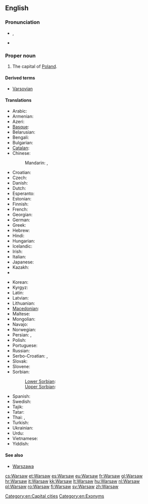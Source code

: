 ==English==
{{wikipedia}}

===Pronunciation===
* {{a|UK}} {{IPA|/ˈwɔːsɔː/}}, {{X-SAMPA|/"wO:sO:/}}
* {{a|US}} {{IPA|/ˈwɔrsɔ/|/ˈwɔrsɑ/}}

===Proper noun===
{{en-proper noun}}

# The capital of [[Poland]].

====Derived terms====
* [[Varsovian]]

====Translations====
{{trans-top|Capital city of Poland}}
* Arabic: {{t|ar|وارسو|m|tr=waarsuu}}
* Armenian: {{t-|hy|Վարշավա|tr=Varšava}}
* Azeri: {{t|az|Varşava}}
* [[Basque]]: {{t|eu|Varsovia}}
* Belarusian: {{t-|be|Варшава|f|tr=Varšáva|xs=Belarusian}}
* Bengali: {{t|bn|ওয়ার্সা|tr=oyarsa|sc=Beng}}
* Bulgarian: {{t-|bg|Варшава|f|tr=Varšava}}
* [[Catalan]]: {{t|ca|Varsòvia|f}}
* Chinese:
*: Mandarin: {{t-|cmn|華沙|sc=Hani}},  {{t|cmn|华沙 |tr=Huáshā|sc=Hani}}
* Croatian: {{t|hr|Varšava|f}}
* Czech: {{t+|cs|Varšava|f}}
* Danish: {{t-|da|Warszawa}}
* Dutch: {{t+|nl|Warschau}}
* Esperanto: {{t-|eo|Varsovio|xs=Esperanto}}
* Estonian: {{t-|et|Varssavi}}
* Finnish: {{t+|fi|Varsova}}
* French: {{t+|fr|Varsovie|f}}
* Georgian: {{t|ka|ვარშავა|tr=varšava|sc=Geor|xs=Georgian}}
* German: {{t+|de|Warschau|n}}
* Greek: {{t+|el|Βαρσοβία|f|tr=Varsovía}}
* Hebrew: {{t-|he|וורשה|tr=Varsha}}
* Hindi: {{t|hi|वारसॉ||tr=vārso|xs=Hindi}}
* Hungarian: {{t+|hu|Varsó}}
* Icelandic: {{t|is|Varsjá|f}}
* Irish: {{t|ga|Vársá|xs=Irish}}
* Italian: {{t+|it|Varsavia|f}}
* Japanese: {{t+|ja|ワルシャワ|tr=Warushawa}}
* Kazakh: {{t|kk|Варшава|tr=Varşava|sc=Cyrl}}
* {{trreq|Khmer}}
{{trans-mid}}
* Korean: {{t+|ko|바르샤바|tr=Bareushaba|sc=Hang}}
* Kyrgyz: {{t|ky|Варшава|tr=Varşava|sc=Cyrl}}
* Latin: {{t+|la|Varsovia|f}}
* Latvian: {{t-|lv|Varšava|xs=Latvian}}
* Lithuanian: {{t+|lt|Varšuva|xs=Lithuanian}}
* [[Macedonian]]: {{t-|mk|Варшава|f|tr=Váršava}}
* Maltese: {{t|mt|Varsavja|f|xs=Maltese}}
* Mongolian: {{t|mn|Варшав|tr=Varšav|sc=Cyrl}}
* Navajo: {{tø|nv|Wóosoo}}
* Norwegian: {{t+|no|Warszawa}}
* Persian: {{t|fa|ورشو|xs=Persian}}, {{t|fa|ورشو|tr=Varšou|sc=fa-Arab}}
* Polish: {{t+|pl|Warszawa|f}}
* Portuguese: {{t|pt|Varsóvia|f}}
* Russian: {{t+|ru|Варшава|f|tr=Varšáva}}
* Serbo-Croatian: {{t|sh|Варшава|f|sc=Cyrl|xs=Serbo-Croatian}},  {{t|sh|Varšava|f|xs=Serbo-Croatian}}
* Slovak: {{t-|sk|Varšava|f}}
* Slovene: {{t+|sl|Varšava|f}}
* Sorbian:
*: [[Lower Sorbian]]: {{t|dsb|Waršawa|f}}
*: [[Upper Sorbian]]: {{t|hsb|Waršawa|f}}
* Spanish: {{t+|es|Varsovia|f}}
* Swedish: {{t+|sv|Warszawa}}
* Tajik: {{t|tg|Варшава|tr=Varşava|sc=Cyrl}}
* Tatar: {{t|tt|Варшава|tr=Varşava|sc=Cyrl}}
* Thai: {{t|th|วอร์ซอ|tr=wor-sor}}, {{t|th|วอร์ซอว์|tr=wor-sor}}
* Turkish: {{t-|tr|Varşova}}
* Ukrainian: {{t-|uk|Варшава|f|tr=Varšáva|xs=Ukrainian}}
* Urdu: {{t|ur|وارسا|tr=vārsā|sc=ur-Arab}}
* Vietnamese: {{t-|vi|Warszawa|xs=Vietnamese}}
* Yiddish: {{t|yi|ווארשע|xs=Yiddish}}
{{trans-bottom}}

====See also====
* [[Warszawa]]

[[Category:en:Capital cities]]
[[Category:en:Exonyms]]

[[cs:Warsaw]]
[[et:Warsaw]]
[[es:Warsaw]]
[[eu:Warsaw]]
[[fr:Warsaw]]
[[gl:Warsaw]]
[[hr:Warsaw]]
[[it:Warsaw]]
[[kk:Warsaw]]
[[lt:Warsaw]]
[[hu:Warsaw]]
[[nl:Warsaw]]
[[pl:Warsaw]]
[[ro:Warsaw]]
[[fi:Warsaw]]
[[sv:Warsaw]]
[[zh:Warsaw]]